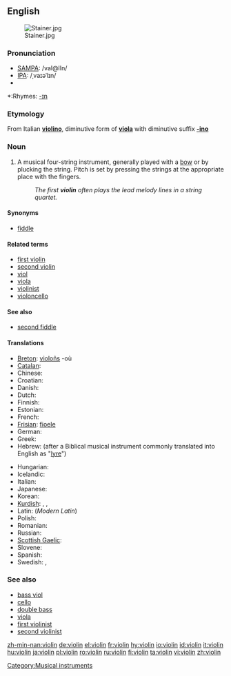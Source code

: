 {{wikipedia}}
==English==
[[Image:Stainer.jpg|thumb]]
===Pronunciation===
*[[SAMPA]]: /vaI@lIn/
*[[IPA]]: /ˌvaɪəˈlɪn/
*{{audio|en-us-violin.ogg|Audio (US)}}

*:Rhymes: [[Rhymes:English:-ɪn|-ɪn]]

===Etymology===
From Italian '''[[violino]]''', diminutive form of '''[[viola]]''' with diminutive suffix '''[[-ino]]'''

===Noun===
{{en-noun}}

# A musical four-string instrument, generally played with a [[bow]] or by plucking the string.  Pitch is set by pressing the strings at the appropriate place with the fingers.  
#: ''The first '''violin''' often plays the lead melody lines in a string quartet.''

====Synonyms====
*[[fiddle]]

====Related terms====
*[[first violin]]
*[[second violin]]
*[[viol]]
*[[viola]]
*[[violinist]]
*[[violoncello]]

====See also====
*[[second fiddle]]

====Translations====
{{trans-top|string istrument}}
*[[Breton]]: [[violoñs]] {{m}} -où {{p}}
*[[Catalan]]: {{t+|ca|violí|m}}
*Chinese: {{t|cmn|小提琴|tr=xiaotiqin|xs=Mandarin}}
*Croatian: {{t|hr|violina|f}}
*Danish: {{t-|da|violin|c}}
*Dutch: {{t|nl|viool}}
*Finnish: {{t-|fi|viulu}}
*Estonian: {{t+|et|viiul}}
*French: {{t+|fr|violon|m}}
*[[Frisian]]: [[fioele]]
*German: {{t+|de|Geige|f}}
*Greek: {{t|el|βιολί|tr=biolí|n}}
*Hebrew: {{t|he|כינור|tr=Kinor}} (after a Biblical musical instrument commonly translated into English as "[[lyre]]") {{m}}
{{trans-mid}}
*Hungarian: {{t|hu|hegedű}}
*Icelandic: {{t+|is|fiðla|f}} 
*Italian: {{t+|it|violino|m}}
*Japanese: {{t-|ja|バイオリン|tr=baiorin}}
*Korean: {{t-|ko|바이올린|tr=baiollin}}
*[[Kurdish]]: {{t|ku|keman|f}}, {{t|ku|kemançe|f}}, {{t|ku|viyolîn|f}}
*Latin: (''Modern Latin'') {{t|la|violinum}}
*Polish: {{t|pl|skrzypce|p}}
*Romanian: {{t|ro|vioară|f}}
*Russian: {{t|ru|скрипка|f|tr=skripka}}
*[[Scottish Gaelic]]: {{t-|gd|fidheall|f|xs=Scottish Gaelic}}
*Slovene: {{t|sl|tr=violina|f}}
*Spanish: {{t|es|violín|m}}
*Swedish: {{t|sv|fiol}}, {{t-|sv|violin}}
{{trans-bottom}}

===See also===
*[[bass viol]]
*[[cello]]
*[[double bass]]
*[[viola]]
*[[first violinist]]
*[[second violinist]]

[[Category:Musical instruments]]

[[zh-min-nan:violin]]
[[de:violin]]
[[el:violin]]
[[fr:violin]]
[[hy:violin]]
[[io:violin]]
[[id:violin]]
[[it:violin]]
[[hu:violin]]
[[ja:violin]]
[[pl:violin]]
[[ro:violin]]
[[ru:violin]]
[[fi:violin]]
[[ta:violin]]
[[vi:violin]]
[[zh:violin]]